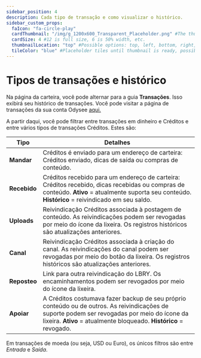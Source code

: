 ```yaml
---
sidebar_position: 4
description: Cada tipo de transação e como visualizar o histórico.
sidebar_custom_props:
  faIcon: "fa-circle-play"
  cardThumbnail: "/img/g_1200x600_Transparent_Placeholder.png" #The thumbnail on the category card.
  cardSize: 4 #12 is full size, 6 is 50% width, etc.
  thumbnailLocation: "top" #Possible options: top, left, bottom, right, none
  tileColor: "blue" #Placeholder tiles until thumbnail is ready, possible options: blue, cream, darkpurple, lightpurple, mauve, orange, pink, none
---
```


# Tipos de transações e histórico

Na página da carteira, você pode alternar para a guia **Transações**. Isso exibirá seu histórico de transações. Você pode visitar a página de transações da sua conta Odysee [aqui.](https://odysee.com/$/wallet?tab=fiat-payment-history&currency=credits)

A partir daqui, você pode filtrar entre transações em dinheiro e Créditos e entre vários tipos de transações Créditos. Estes são:

| Tipo        | Detalhes |
------------- | ---------------
| **Mandar** | Créditos é enviado para um endereço de carteira: Créditos enviado, dicas de saída ou compras de conteúdo.
| **Recebido** | Créditos recebido para um endereço de carteira: Créditos recebido, dicas recebidas ou compras de conteúdo. **Ativo** = atualmente suporta seu conteúdo. **Histórico** = reivindicado em seu saldo.
| **Uploads** | Reivindicação Créditos associada à postagem de conteúdo. As reivindicações podem ser revogadas por meio do ícone da lixeira. Os registros históricos são atualizações anteriores.
| **Canal** | Reivindicação Créditos associada à criação do canal. As reivindicações do canal podem ser revogadas por meio do botão da lixeira. Os registros históricos são atualizações anteriores.
| **Reposteo** | Link para outra reivindicação do LBRY. Os encaminhamentos podem ser revogados por meio do ícone da lixeira.
| **Apoiar** | A Créditos costumava fazer backup de seu próprio conteúdo ou de outros. As reivindicações de suporte podem ser revogadas por meio do ícone da lixeira. **Ativo** = atualmente bloqueado. **Histórico** = revogado.

Em transações de moeda (ou seja, USD ou Euro), os únicos filtros são entre *Entrada* e *Saída*.
